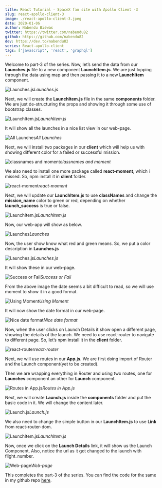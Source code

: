 ```yaml
---
title: React Tutorial - SpaceX fan site with Apollo Client -3
slug: react-apollo-client-3
image: ./react-apollo-client-3.jpeg
date: 2020-01-06
author: Nabendu Biswas
twitter: https://twitter.com/nabendu82
github: https://github.com/nabendu82
dev: https://dev.to/nabendu82
series: React-apollo-client
tags: ['javascript', 'react', 'graphql']
---
```


Welcome to part-3 of the series. Now, let’s send the data from our **Launches.js** file to a new component **LaunchItem.js**. We are just lopping through the data using map and then passing it to a new **LaunchItem** component.

![Launches.js](https://ik.imagekit.io/thewebdev/SpaceX/3/1_j4m56-eq8.png)*Launches.js*

Next, we will create the **LaunchItem.js** file in the same **components** folder. We are just de-structuring the props and showing it through some use of bootstrap classes.

![LaunchItem.js](https://ik.imagekit.io/thewebdev/SpaceX/3/2_4qzG3jQi_x.png)*LaunchItem.js*

It will show all the launches in a nice list view in our web-page.

![All Launches](https://ik.imagekit.io/thewebdev/SpaceX/3/3_NKiAYmD3M.png)*All Launches*

Next, we will install two packages in our **client** which will help us with showing different color for a failed or successful mission.

![classnames and moment](https://ik.imagekit.io/thewebdev/SpaceX/3/4_0tD2SCck1.png)*classnames and moment*

We also need to install one more package called **react-moment**, which i missed. So, npm install it in **client** folder.

![react-moment](https://ik.imagekit.io/thewebdev/SpaceX/3/5_7c9UX0Sj0.png)*react-moment*

Next, we will update our **LaunchItem.js** to use **classNames** and change the **mission_name** color to green or red, depending on whether **launch_success** is true or false.

![LaunchItem.js](https://ik.imagekit.io/thewebdev/SpaceX/3/6_pH1uqcyFS.png)*LaunchItem.js*

Now, our web-app will show as below.

![Launches](https://ik.imagekit.io/thewebdev/SpaceX/3/7_5cUF8boC72.png)*Launches*

Now, the user show know what red and green means. So, we put a color description in **Launches.js**

![Launches.js](https://ik.imagekit.io/thewebdev/SpaceX/3/8_JfWuEUDWHc.png)*Launches.js*

It will show these in our web-page.

![Success or Fail](https://ik.imagekit.io/thewebdev/SpaceX/3/9_SO4s07Mf4.png)*Success or Fail*

From the above image the date seems a bit difficult to read, so we will use moment to show it in a good format.

![Using Moment](https://ik.imagekit.io/thewebdev/SpaceX/3/10_V4j6oWK1y.png)*Using Moment*

It will now show the date format in our web-page.

![Nice date format](https://ik.imagekit.io/thewebdev/SpaceX/3/11_XeUpffisV.png)*Nice date format*

Now, when the user clicks on Launch Details it show open a different page, showing the details of the launch. We need to use react-router to navigate to different page. So, let’s npm install it in the **client** folder.

![react-router](https://ik.imagekit.io/thewebdev/SpaceX/3/12_HeCRHgo9dd.png)*react-router*

Next, we will use routes in our **App.js**. We are first doing import of Router and the Launch component(yet to be created).

Then we are wrapping everything in Router and using two routes, one for **Launches** component an other for **Launch** component.

![Routes in App.js](https://ik.imagekit.io/thewebdev/SpaceX/3/13_RzY7w8Iu8.png)*Routes in App.js*

Next, we will create **Launch.js** inside the **components** folder and put the basic code in it. We will change the content later.

![Launch.js](https://ik.imagekit.io/thewebdev/SpaceX/3/14_4hvDxroc97.png)*Launch.js*

We also need to change the simple button in our **LaunchItem.js** to use **Link** from react-router-dom.

![LaunchItem.js](https://ik.imagekit.io/thewebdev/SpaceX/3/15_g3-sYEgT7.png)*LaunchItem.js*

Now, once we click on the **Launch Details** link, it will show us the Launch Component. Also, notice the url as it got changed to the launch with flight_number.

![Web-page](https://ik.imagekit.io/thewebdev/SpaceX/3/16_BKIqAEi1T.png)*Web-page*

This completes the part-3 of the series. You can find the code for the same in my github repo [here](https://github.com/nabendu82/ReactApolloClient).

